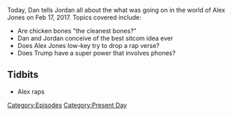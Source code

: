 {{Episode
    | title           = February 17, 2017
    | caption         = [https://knowledgefight.libsyn.com/knowledge-fight-feb-17-2017 Listen to this episode on Libsyn]
    | episodeNumber   = 14
    | length          = 02:47:20
    | airDate         = February 20, 2017
    | coverageDate    = February 17, 2017
    | episodeType     = [[:Category:Present Day|Present Day]]
    | previousEpisode = [[13: February 14, 2017]]
    | nextEpisode     = [[15: February 20-21, 2017]]
}}

{{Stub}}

Today, Dan tells Jordan all about the what was going on in the world of Alex Jones on Feb 17, 2017. Topics covered include:

*Are chicken bones "the cleanest bones?"
*Dan and Jordan conceive of the best sitcom idea ever
*Does Alex Jones low-key try to drop a rap verse?
*Does Trump have a super power that involves phones?

==Tidbits==

*Alex raps

[[Category:Episodes]]
[[Category:Present Day]]